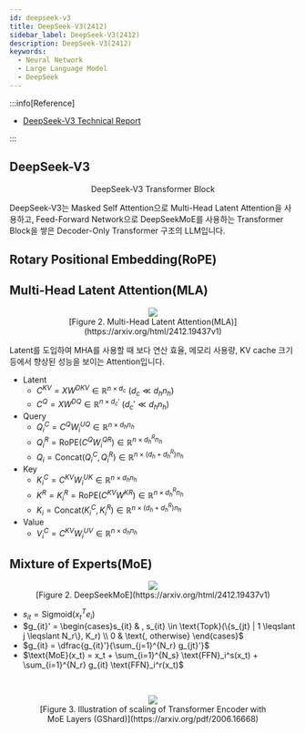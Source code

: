 ```yaml
---
id: deepseek-v3
title: DeepSeek-V3(2412)
sidebar_label: DeepSeek-V3(2412)
description: DeepSeek-V3(2412)
keywords:
  - Neural Network
  - Large Language Model
  - DeepSeek
---
```



:::info[Reference]

- [DeepSeek-V3 Technical Report](https://arxiv.org/abs/2412.19437)

:::

## DeepSeek-V3

<center>
	<figure>
		<DrwaIOViewer src={useBaseUrl("img/mlops/nn/llm/deepseek-v3.drawio")} />
		<figcaption>DeepSeek-V3 Transformer Block</figcaption>
	</figure>
</center>

DeepSeek-V3는 Masked Self Attention으로 Multi-Head Latent Attention을 사용하고, Feed-Forward Network으로 DeepSeekMoE를 사용하는 Transformer Block을 쌓은 Decoder-Only Transformer 구조의 LLM입니다.

## Rotary Positional Embedding(RoPE)

## Multi-Head Latent Attention(MLA)

<figure>
	<center>
		<img src={useBaseUrl("img/mlops/nn/llm/multi-head-latent-attention.png")} />
		<br />
		<figcaption>[Figure 2. Multi-Head Latent Attention(MLA)](https://arxiv.org/html/2412.19437v1)</figcaption>
	</center>
</figure>

Latent를 도입하여 MHA를 사용할 때 보다 연산 효율, 메모리 사용량, KV cache 크기 등에서 향상된 성능을 보이는 Attention입니다.

- Latent
  - $C^{KV} = X W^{DKV} \in \mathbb{R}^{n \times d_{c}} ~ (d_c \ll d_h n_h)$
  - $C^Q = X W^{DQ} \in \mathbb{R}^{n \times d_c'} ~ (d_c' \ll d_h n_h)$
- Query
  - $Q_i^C = C^Q W_i^{UQ} \in \mathbb{R}^{n \times d_h n_h}$
  - $Q_i^R = \text{RoPE}(C^Q W_i^{QR}) \in \mathbb{R}^{n \times d_h^R n_h}$
  - $Q_i = \text{Concat}(Q_i^C, Q_i^R) \in \mathbb{R}^{n \times (d_h + d_h^R) n_h}$
- Key
  - $K_i^C = C^{KV} W_i^{UK} \in \mathbb{R}^{n \times d_h n_h}$
  - $K^R = K_i^R = \text{RoPE}(C^{KV} W^{KR}) \in \mathbb{R}^{n \times d_h^R n_h}$
  - $K_i = \text{Concat}(K_i^C, K_i^R) \in \mathbb{R}^{n \times (d_h + d_h^R) n_h}$
- Value
  - $V_i^C = C^{KV} W_i^{UV} \in \mathbb{R}^{n \times d_h n_h}$

## Mixture of Experts(MoE)

<figure>
	<center>
		<img src={useBaseUrl("img/mlops/nn/llm/mixture-of-experts.png")} />
		<br />
		<figcaption>[Figure 2. DeepSeekMoE](https://arxiv.org/html/2412.19437v1)</figcaption>
	</center>
</figure>

- $s_{it} = \text{Sigmoid}(x_t^T e_i)$
- $g_{it}' = \begin{cases}s_{it} & , s_{it} \in \text{Topk}(\{s_{jt} | 1 \leqslant j \leqslant N_r\}, K_r) \\ 0 & \text{, otherwise} \end{cases}$
- $g_{it} = \dfrac{g_{it}'}{\sum_{j=1}^{N_r} g_{jt}'}$
- $\text{MoE}(x_t) = x_t + \sum_{i=1}^{N_s} \text{FFN}_i^s(x_t) + \sum_{i=1}^{N_r} g_{it} \text{FFN}_i^r(x_t)$

<br />

<figure>
	<center>
		<img src={useBaseUrl("img/mlops/nn/llm/gshard-moe-model-parallel.png")} />
		<br />
		<figcaption>
			[Figure 3. Illustration of scaling of Transformer Encoder with MoE Layers
			(GShard)](https://arxiv.org/pdf/2006.16668)
		</figcaption>
	</center>
</figure>
